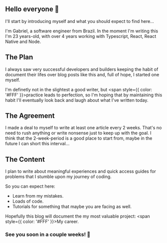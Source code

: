 ## Hello everyone 👋

I'll start by introducing myself and what you should expect to find here...

I'm Gabriel, a software engineer from Brazil. In the moment I'm writing this I'm 23 years-old, with over 4 years working
with Typescript, React, React Native and Node.

## The Plan

I always saw very successful developers and builders keeping the habit of document their lifes over blog posts like this
and, full of hope, I started one myself.

I'm definetly not in the slightest a good writer, but <span style={{ color: '#FFF' }}>practice leads to perfection</span>, so
I'm hoping that by maintaining this habit I'll eventually look back and laugh about what I've written today.

## The Agreement

I made a deal to myself to write at least one article every 2 weeks. That's no need to rush anything or write nonsense just 
to keep up with the goal. I think that the 2-week-period is a good place to start from, maybe in the future I can short this
interval...

## The Content

I plan to write about meaningful experiences and quick access guides for problems that I stumble upon my journey of coding.

So you can expect here:
- Learn from my mistakes.
- Loads of code.
- Tutorials for something that maybe you are facing as well.

Hopefully this blog will document the my most valuable project: <span style={{ color: '#FFF' }}>My career</span>.

### See you soon in a couple weeks! 👋